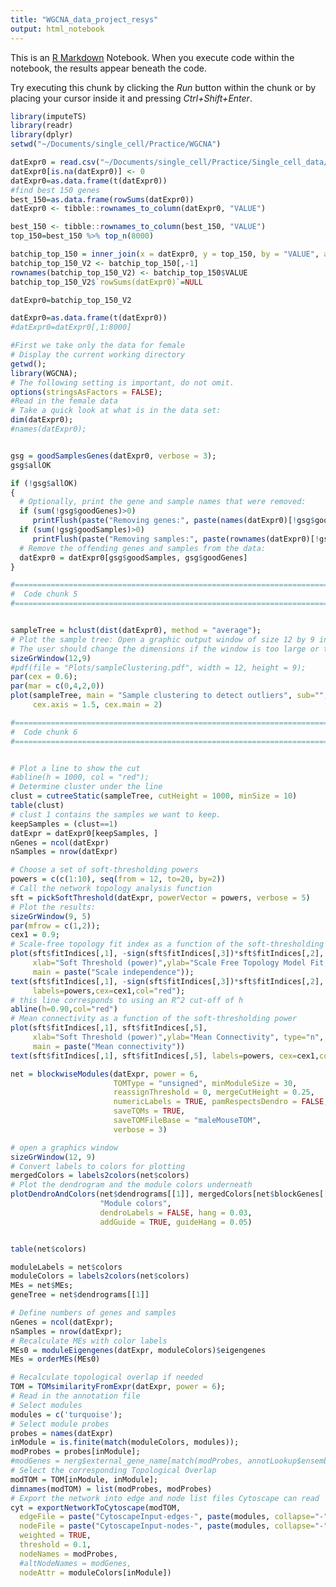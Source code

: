 ```yaml
---
title: "WGCNA_data_project_resys"
output: html_notebook
---
```


This is an [R Markdown](http://rmarkdown.rstudio.com) Notebook. When you execute code within the notebook, the results appear beneath the code. 

Try executing this chunk by clicking the *Run* button within the chunk or by placing your cursor inside it and pressing *Ctrl+Shift+Enter*. 

```r
library(imputeTS)
library(readr)
library(dplyr)
setwd("~/Documents/single_cell/Practice/WGCNA")

```


```r
datExpr0 = read.csv("~/Documents/single_cell/Practice/Single_cell_data/Predipo_cluster16_combined.csv", header = T, row.names = 1)
datExpr0[is.na(datExpr0)] <- 0
datExpr0=as.data.frame(t(datExpr0))
#find best 150 genes
best_150=as.data.frame(rowSums(datExpr0))
datExpr0 <- tibble::rownames_to_column(datExpr0, "VALUE")

best_150 <- tibble::rownames_to_column(best_150, "VALUE")
top_150=best_150 %>% top_n(8000)

batchip_top_150 = inner_join(x = datExpr0, y = top_150, by = "VALUE", all = TRUE)
batchip_top_150_V2 <- batchip_top_150[,-1]
rownames(batchip_top_150_V2) <- batchip_top_150$VALUE
batchip_top_150_V2$`rowSums(datExpr0)`=NULL

datExpr0=batchip_top_150_V2

datExpr0=as.data.frame(t(datExpr0))
#datExpr0=datExpr0[,1:8000]
```



```r
#First we take only the data for female
# Display the current working directory
getwd();
library(WGCNA);
# The following setting is important, do not omit.
options(stringsAsFactors = FALSE);
#Read in the female data
# Take a quick look at what is in the data set:
dim(datExpr0);
#names(datExpr0);


gsg = goodSamplesGenes(datExpr0, verbose = 3);
gsg$allOK
```



```r

if (!gsg$allOK)
{
  # Optionally, print the gene and sample names that were removed:
  if (sum(!gsg$goodGenes)>0) 
     printFlush(paste("Removing genes:", paste(names(datExpr0)[!gsg$goodGenes], collapse = ", ")));
  if (sum(!gsg$goodSamples)>0) 
     printFlush(paste("Removing samples:", paste(rownames(datExpr0)[!gsg$goodSamples], collapse = ", ")));
  # Remove the offending genes and samples from the data:
  datExpr0 = datExpr0[gsg$goodSamples, gsg$goodGenes]
}
```

```r
#=====================================================================================
#  Code chunk 5
#=====================================================================================


sampleTree = hclust(dist(datExpr0), method = "average");
# Plot the sample tree: Open a graphic output window of size 12 by 9 inches
# The user should change the dimensions if the window is too large or too small.
sizeGrWindow(12,9)
#pdf(file = "Plots/sampleClustering.pdf", width = 12, height = 9);
par(cex = 0.6);
par(mar = c(0,4,2,0))
plot(sampleTree, main = "Sample clustering to detect outliers", sub="", xlab="", cex.lab = 1.5, 
     cex.axis = 1.5, cex.main = 2)
```


```r

#==================================================================================
#  Code chunk 6
#=====================================================================================


# Plot a line to show the cut
#abline(h = 1000, col = "red");
# Determine cluster under the line
clust = cutreeStatic(sampleTree, cutHeight = 1000, minSize = 10)
table(clust)
# clust 1 contains the samples we want to keep.
keepSamples = (clust==1)
datExpr = datExpr0[keepSamples, ]
nGenes = ncol(datExpr)
nSamples = nrow(datExpr)
```

```r
# Choose a set of soft-thresholding powers
powers = c(c(1:10), seq(from = 12, to=20, by=2))
# Call the network topology analysis function
sft = pickSoftThreshold(datExpr, powerVector = powers, verbose = 5)
# Plot the results:
sizeGrWindow(9, 5)
par(mfrow = c(1,2));
cex1 = 0.9;
# Scale-free topology fit index as a function of the soft-thresholding power
plot(sft$fitIndices[,1], -sign(sft$fitIndices[,3])*sft$fitIndices[,2],
     xlab="Soft Threshold (power)",ylab="Scale Free Topology Model Fit,signed R^2",type="n",
     main = paste("Scale independence"));
text(sft$fitIndices[,1], -sign(sft$fitIndices[,3])*sft$fitIndices[,2],
     labels=powers,cex=cex1,col="red");
# this line corresponds to using an R^2 cut-off of h
abline(h=0.90,col="red")
# Mean connectivity as a function of the soft-thresholding power
plot(sft$fitIndices[,1], sft$fitIndices[,5],
     xlab="Soft Threshold (power)",ylab="Mean Connectivity", type="n",
     main = paste("Mean connectivity"))
text(sft$fitIndices[,1], sft$fitIndices[,5], labels=powers, cex=cex1,col="red")

net = blockwiseModules(datExpr, power = 6,
                       TOMType = "unsigned", minModuleSize = 30,
                       reassignThreshold = 0, mergeCutHeight = 0.25,
                       numericLabels = TRUE, pamRespectsDendro = FALSE,
                       saveTOMs = TRUE,
                       saveTOMFileBase = "maleMouseTOM",
                       verbose = 3)

# open a graphics window
sizeGrWindow(12, 9)
# Convert labels to colors for plotting
mergedColors = labels2colors(net$colors)
# Plot the dendrogram and the module colors underneath
plotDendroAndColors(net$dendrograms[[1]], mergedColors[net$blockGenes[[1]]],
                    "Module colors",
                    dendroLabels = FALSE, hang = 0.03,
                    addGuide = TRUE, guideHang = 0.05)


table(net$colors)

moduleLabels = net$colors
moduleColors = labels2colors(net$colors)
MEs = net$MEs;
geneTree = net$dendrograms[[1]]

# Define numbers of genes and samples
nGenes = ncol(datExpr);
nSamples = nrow(datExpr);
# Recalculate MEs with color labels
MEs0 = moduleEigengenes(datExpr, moduleColors)$eigengenes
MEs = orderMEs(MEs0)

```

```r

# Recalculate topological overlap if needed
TOM = TOMsimilarityFromExpr(datExpr, power = 6);
# Read in the annotation file
# Select modules
modules = c('turquoise');
# Select module probes
probes = names(datExpr)
inModule = is.finite(match(moduleColors, modules));
modProbes = probes[inModule];
#modGenes = nerg$external_gene_name[match(modProbes, annotLookup$ensembl_gene_id)];
# Select the corresponding Topological Overlap
modTOM = TOM[inModule, inModule];
dimnames(modTOM) = list(modProbes, modProbes)
# Export the network into edge and node list files Cytoscape can read
cyt = exportNetworkToCytoscape(modTOM,
  edgeFile = paste("CytoscapeInput-edges-", paste(modules, collapse="-"), ".txt", sep=""),
  nodeFile = paste("CytoscapeInput-nodes-", paste(modules, collapse="-"), ".txt", sep=""),
  weighted = TRUE,
  threshold = 0.1,
  nodeNames = modProbes,
  #altNodeNames = modGenes,
  nodeAttr = moduleColors[inModule])

```
